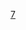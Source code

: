 {{鐵道路線|lua=1|铁道系统=ERL|
|模板名稱=吉隆坡機場支線
|名稱={{rint|my|7}} {{lnl|ERL|7}} {{rint|my|erl}}
|代表色=#{{rcr|KLRT|7}}
|背景顏色=#FFFFFF
|車站列表=#吉隆坡中央#{{rcb|KTM Komuter|1|lsquare}}{{rcb|KTM Komuter|2|lsquare}}{{rcb|Rapid KL|5|lsquare}}{{rcb|ERL|6|lsquare}}{{rcb|Rapid KL|8|lsquare}}{{rcb|Rapid KL|9|lsquare}}{{rcb|KTM Komuter|10|lsquare}}{{rcb|KTM ETS|KTM ETS|lsquare}}{{rint|park}} ~ #南湖镇#{{rcb|KTM Komuter|1|lsquare}}{{rcb|Rapid KL|4|lsquare}}{{rcb|KTM ETS|KTM ETS|lsquare}}{{rint|park}} ~ #布城／赛城#{{rcb|Rapid KL|12|lsquare}}{{rint|park}} ~ #沙叻丁宜#{{rint|park}} ~ #吉隆坡国际机场#{{rcb|ERL|6|lsquare}}{{rint|park}}{{rint|my|airklia}} ~ #吉隆坡第二国际机场#{{rcb|ERL|6|lsquare}}{{rint|park}}{{rint|my|airklia2}}
}}<noinclude>
[[Category:吉隆坡轨道交通模板|7]]
</noinclude>